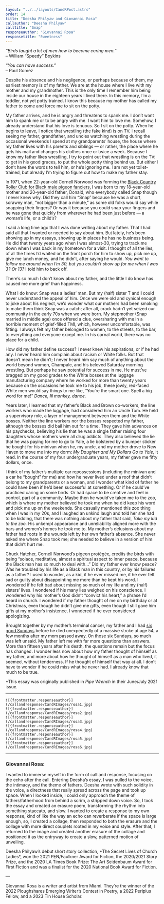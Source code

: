 ```yaml
---
layout: "../../layouts/CandRPost.astro"
order: 14
title: "Deesha Philyaw and Giovannai Rosa"
callauthor: "Deesha Philyaw"
calltitle: "Snap"
responseauthor: "Giovannai Rosa"
responsetitle: "Sweetness"
---
```



<CandRItem id="call" title={frontmatter.calltitle} author={frontmatter.callauthor}>

*“Birds taught a lot of men how to become caring men.”*  
– William “Speedy” Boykins

*“You can have success.”*  
– Paul Gomez


Despite his absence and his negligence, or perhaps because of them, my earliest memory is of my father. We are at the house where I live with my mother and my grandmother. This is the only time I remember him being inside our house in the eighteen years I lived there. In this memory, I’m a toddler, not yet potty trained. I know this because my mother has called my father to come and force me to sit on the potty. 

My father arrives, and he is angry and threatens to spank me. I don’t want him to spank me or to be angry with me. I want him to love me. Somehow, I already understand that his love is tenuous. So I sit on the potty. When he begins to leave, I notice that wrestling (the fake kind) is on TV. I recall seeing my father, grandfather, and uncles watching wrestling during the occasional weekends I spend at my grandparents’ house, the house where my father lives with his parents and siblings — or rather, the place where he gets his mail and changes his clothes once or twice a week. Because I know my father likes wrestling, I try to point out that wrestling is on the TV: to get in his good graces, to put the whole potty thing behind us. But either I don’t have the words to tell him, or he’s ignoring me. I am not yet toilet-trained, but already I’m trying to figure out how to make my father stay.

In 1971, when 22-year-old Cornell Norwood was forming the [Black Country Roller Club for Black male pigeon fanciers](https://pipewrenchmag.com/roller-pigeons), I was born to my 18-year-old mother and 20-year-old father, Donald, who everybody called Snap though I never knew why. Did they call him “Snap” because he was a short, scrawny man, “not bigger than a minute,” as some old folks would say while snapping their fingers? Or was it because you could snap your fingers and he was gone that quickly from wherever he had been just before — a woman’s life, or a child’s?

I said a long time ago that I was done writing about my father. That I had said all that I wanted or needed to say about him. But lately, he’s been showing up in my essays, showing up in places he has no business being. He did that twenty years ago when I was almost-30, trying to track me down when I was back in my hometown for a visit. I thought of all the lies, of all the times I’d waited on the front porch for him to show up, pick me up, give me lunch money, and he didn’t, after saying he would. *You want to follow me around when I’m 30, but you couldn’t show up for me when I was 3? Or 13?* I told him to back off.

There’s so much I don’t know about my father, and the little I do know has caused me more grief than happiness. 

What I do know: Snap was a ladies’ man. But my (half) sister T and I could never understand the appeal of him. Once we were old and cynical enough to joke about his neglect, we’d wonder what our mothers had been smoking to make them think Snap was a catch; after all, crack hadn’t yet seized our community in the early 70s when we were born. My stepmother (Snap married in middle age) once offered a clue, oversharing with me in a horrible moment of grief-filled TMI, which, however uncomfortable, was fitting: I always felt my father belonged to women, to the streets, to the bar, to everything and everyone except me. In his carnal world, there was no place for a child.

How did my father define success? I never knew his aspirations, or if he had any. I never heard him complain about racism or White folks. But that doesn’t mean he didn’t; I never heard him say much of anything about the world beyond women, Champale, and his beloved Saturday morning wrestling. But perhaps he saw potential for success in me. He must’ve bragged on my good grades to the White bosses at the luggage manufacturing company where he worked for more than twenty years because on the occasions he took me to his job, these jowly, red-faced White men would say things to me like, “You’re the smart one. Spell a big word for me!” *Dance, lil monkey, dance.*

Years later, I learned that my father’s Black and Brown co-workers, the line workers who made the luggage, had considered him an Uncle Tom. He held a supervisory role, a layer of management between them and the White bosses. Neither the line workers nor the bosses respected my father, although the bosses did bail him out for a time. They gave him advances on his paychecks, believing his lie that he was a single father raising four daughters whose mothers were all drug addicts. They also believed the lie that he was paying for me to go to Yale, a lie bolstered by a bumper sticker he bought for his minivan when he, my uncle, and my mother drove to New Haven to move me into my dorm: *My Daughter and My Dollars Go to Yale,* it read. In the course of my four undergraduate years, my father gave me fifty dollars, once.

I think of my father’s multiple car repossessions (including the minivan and a car he “bought” for me) and how he never lived under a roof that didn’t belong to my grandparents or a woman, and I wonder what kind of father he could have been if he’d been successful at something. Or if he could’ve practiced caring on some birds. Or had space to be creative and feel in control, part of a community. Maybe then he would’ve taken me to the zoo, which is where my mother believed he took me when he did keep his word and pick me up on the weekends. She casually mentioned this zoo thing when I was in my 20s, and I laughed an unkind laugh and told her she had to be kidding, that there was nothing about my father that said, *Take my kid to the zoo.* His unkempt appearance and unreliability aligned more with the bars and women’s homes he took me to. My mother’s delusions about my father had roots in the wounds left by her own father’s absence. She never asked me where Snap took me; she needed to believe in a version of him that didn’t hurt me.

Chuck Hatcher, Cornell Norwood’s pigeon protégée, credits the birds with being “solace, meditative, almost a spiritual aspect to inner peace, because the Black man has so much to deal with…” Did my father ever know peace? Was he troubled by his life as a Black man in this country, or by his failures as a father? I used to wonder, as a kid, if he ever missed me, if he ever felt sad or guilty about disappointing me more than he kept his word. I wondered if he felt bad about missing so much of my life and my (half) sisters’ lives. I wondered if his many lies weighed on his conscience. I wondered why his mother’s God didn’t “convict his heart,” a phrase I’d heard in church. I wondered if my father thought of me on my birthday or at Christmas, even though he didn’t give me gifts, even though I still gave him gifts at my mother’s insistence. I wondered if he ever considered apologizing.

Brought together by my mother’s terminal cancer, my father and I had [six good Sundays](https://www.slushpilemag.com/whiting) before he died unexpectedly of a massive stroke at age 54, a few months after my mom passed away. On those six Sundays, so much was left unsaid. My father left me with far more questions than answers. More than fifteen years after his death, the questions remain but the focus has changed. I wonder less now about how my father thought of himself as my father, and more about how he thought of himself as a man who lived, it seemed, without tenderness. If he thought of himself that way at all. I don’t have to wonder if he could miss what he never had. I already know that much to be true.

*This essay was originally published in *Pipe Wrench* in their June/July 2021 issue.

</CandRItem>

---

<CandRItem id="response" title={frontmatter.responsetitle} author={frontmatter.responseauthor}>


	![{frontmatter.responseauthor}](/callandresponse/CandRImages/rosa1.jpg)
	![{frontmatter.responseauthor}](/callandresponse/CandRImages/rosa2.jpg)
	![{frontmatter.responseauthor}](/callandresponse/CandRImages/rosa3.jpg)
	![{frontmatter.responseauthor}](/callandresponse/CandRImages/rosa4.jpg)
	![{frontmatter.responseauthor}](/callandresponse/CandRImages/rosa5.jpg)
	![{frontmatter.responseauthor}](/callandresponse/CandRImages/rosa6.jpg)

</CandRItem>

---

<CandRItem id="response" title="Insights">

### Giovannai Rosa:

I wanted to immerse myself in the form of call and response, focusing on the echo after the call. Entering Deesha’s essay, I was pulled to the voice, the intimacy, and the theme of fathers. Deesha wrote with such solidity in the voice, a directness that really spread across the page and took up space. When I looked inside, I could only approach the theme of fathers/fatherhood from behind a scrim, a stripped down voice. So, I took the essay and created an erasure poem, transforming the rhythm into something staccato, and slow. I wanted to create a response to my own response, kind of like the way an echo can reverberate if the space is large enough, so, I created a collage, then responded to both the erasure and the collage with more direct couplets rooted in my voice and style. After that, I returned to the image and created another erasure of the collage and positioned it as the entryway to create a slow, patterned motion of unveiling.

</CandRItem>

<CandRBio>
<span class="darkText">Deesha Philyaw’s</span> debut short story collection, *The Secret Lives of Church Ladies*, won the 2021 PEN/Faulkner Award for Fiction, the 2020/2021 Story Prize, and the 2020 LA Times Book Prize: The Art Seidenbaum Award for First Fiction and was a finalist for the 2020 National Book Award for Fiction. 

—

<span class="darkText">Giovannai Rosa</span> is a writer and artist from Miami. They’re the winner of the 2022 Ploughshares Emerging Writer’s Contest in Poetry, a 2022 Periplus Fellow, and a 2023 Tin House Scholar.

</CandRBio>